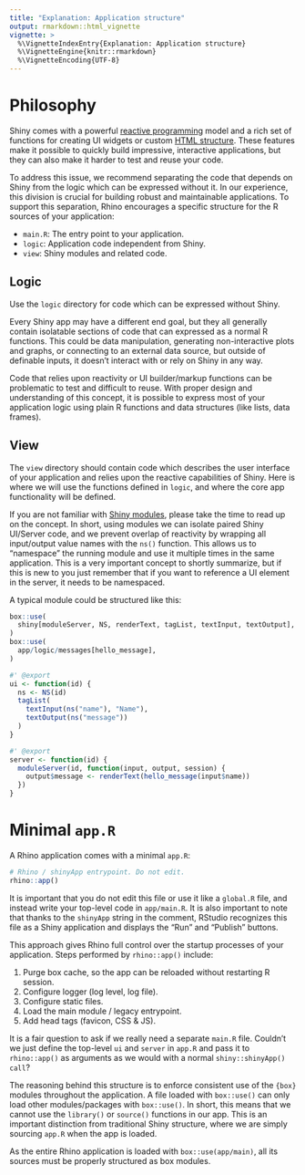 ```yaml
---
title: "Explanation: Application structure"
output: rmarkdown::html_vignette
vignette: >
  %\VignetteIndexEntry{Explanation: Application structure}
  %\VignetteEngine{knitr::rmarkdown}
  %\VignetteEncoding{UTF-8}
---
```


# Philosophy

Shiny comes with a powerful
[reactive programming](https://shiny.rstudio.com/articles/reactivity-overview.html) model
and a rich set of functions for creating UI widgets
or custom [HTML structure](https://shiny.rstudio.com/articles/tag-glossary.html).
These features make it possible to quickly build impressive, interactive applications,
but they can also make it harder to test and reuse your code.

To address this issue, we recommend separating the code that depends on Shiny
from the logic which can be expressed without it.
In our experience, this division is crucial for building robust and maintainable applications.
To support this separation,
Rhino encourages a specific structure for the R sources of your application:

* `main.R`: The entry point to your application.
* `logic`: Application code independent from Shiny.
* `view`: Shiny modules and related code.

## Logic

Use the `logic` directory for code which can be expressed without Shiny.

Every Shiny app may have a different end goal,
but they all generally contain isolatable sections of code
that can expressed as a normal R functions.
This could be data manipulation, generating non-interactive plots and graphs,
or connecting to an external data source,
but outside of definable inputs, it doesn't interact with or rely on Shiny in any way.

Code that relies upon reactivity or UI builder/markup functions
can be problematic to test and difficult to reuse.
With proper design and understanding of this concept,
it is possible to express most of your application logic
using plain R functions and data structures (like lists, data frames).

## View

The `view` directory should contain code which describes the user interface of your application
and relies upon the reactive capabilities of Shiny.
Here is where we will use the functions defined in `logic`,
and where the core app functionality will be defined.

If you are not familiar with [Shiny modules](https://shiny.rstudio.com/articles/modules.html),
please take the time to read up on the concept.
In short, using modules we can isolate paired Shiny UI/Server code,
and we prevent overlap of reactivity
by wrapping all input/output value names with the `ns()` function.
This allows us to "namespace" the running module
and use it multiple times in the same application.
This is a very important concept to shortly summarize,
but if this is new to you just remember that if you want to reference a UI element in the server,
it needs to be namespaced.

A typical module could be structured like this:

``` r
box::use(
  shiny[moduleServer, NS, renderText, tagList, textInput, textOutput],
)
box::use(
  app/logic/messages[hello_message],
)

#' @export
ui <- function(id) {
  ns <- NS(id)
  tagList(
    textInput(ns("name"), "Name"),
    textOutput(ns("message"))
  )
}

#' @export
server <- function(id) {
  moduleServer(id, function(input, output, session) {
    output$message <- renderText(hello_message(input$name))
  })
}
```

# Minimal `app.R`

A Rhino application comes with a minimal `app.R`:

```r
# Rhino / shinyApp entrypoint. Do not edit.
rhino::app()
```

It is important that you do not edit this file or use it like a `global.R` file,
and instead write your top-level code in `app/main.R`.
It is also important to note that thanks to the `shinyApp` string in the comment,
RStudio recognizes this file as a Shiny application
and displays the "Run" and "Publish" buttons.

This approach gives Rhino full control over the startup processes of your application.
Steps performed by `rhino::app()` include:

1. Purge box cache, so the app can be reloaded without restarting R session.
2. Configure logger (log level, log file).
3. Configure static files.
4. Load the main module / legacy entrypoint.
5. Add head tags (favicon, CSS & JS).

It is a fair question to ask if we really need a separate `main.R` file.
Couldn't we just define the top-level `ui` and `server` in `app.R`
and pass it to `rhino::app()` as arguments as we would with a normal `shiny::shinyApp() call`?

The reasoning behind this structure is to enforce consistent use of the `{box}` modules
throughout the application.
A file loaded with `box::use()` can only load other modules/packages with `box::use()`.
In short, this means that we cannot use the `library()` or `source()` functions in our app.
This is an important distinction from traditional Shiny structure,
where we are simply sourcing `app.R` when the app is loaded.

As the entire Rhino application is loaded with `box::use(app/main)`,
all its sources must be properly structured as box modules.
